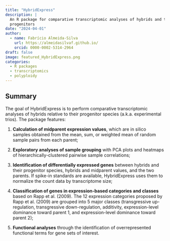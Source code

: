 ```yaml
---
title: "HybridExpress"
description: |
  An R package for comparative transcriptomic analyses of hybrids and their 
  progenitors
date: "2024-04-01"
author: 
  - name: Fabrício Almeida-Silva
    url: https://almeidasilvaf.github.io/
    orcid: 0000-0002-5314-2964
draft: false
image: featured_HybridExpress.png
categories:
  - R packages
  - transcriptomics
  - polyploidy
---
```


## Summary

The goal of HybridExpress is to perform comparative transcriptomic analyses of 
hybrids relative to their progenitor species (a.k.a. experimental trios). 
The package features:

1. **Calculation of midparent expression values**, which are in silico 
samples obtained from the mean, sum, or weighted mean of random sample pairs 
from each parent;

2. **Exploratory analyses of sample grouping** with PCA plots and heatmaps of
hierarchically-clustered pairwise sample correlations;

3. **Identification of differentially expressed genes** between hybrids and 
their progenitor species, hybrids and midparent values, and the two parents. 
If spike-in standards are available, HybridExpress uses them to normalize the 
count data by transcriptome size;

4. **Classification of genes in expression-based categories and classes** based 
on Rapp et al. (2009). The 12 expression categories proposed by 
Rapp et al. (2009) are grouped into 5 major classes (transgressive 
up-regulation, transgressive down-regulation, additivity, expression-level 
dominance toward parent 1, and expression-level dominance toward parent 2);

5. **Functional analyses** through the identification of overrepresented 
functional terms for gene sets of interest.
